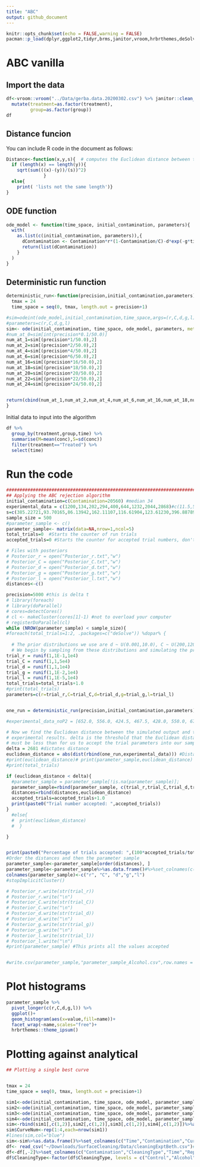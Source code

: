 ```yaml
---
title: "ABC"
output: github_document
---
```


```r
knitr::opts_chunk$set(echo = FALSE,warning = FALSE)
pacman::p_load(dplyr,ggplot2,tidyr,brms,janitor,vroom,hrbrthemes,deSolve)
```

# ABC vanilla

## Import the data


```r
df<-vroom::vroom("../Data/gerba.data.20200302.csv") %>% janitor::clean_names() %>% select(-1) %>% 
  mutate(treatment=as.factor(treatment),
         group=as.factor(group))
df
```


## Distance funcion

You can include R code in the document as follows:

```r
Distance<-function(x,y,s){  # computes the Euclidean distance between two lists of the same length
  if (length(x) == length(y)){
    sqrt(sum(((x)-(y))/(s))^2)
              }
  else{
    print( 'lists not the same length')}
}
```

## ODE function
```r
ode_model <- function(time_space, initial_contamination, parameters){
  with(
    as.list(c(initial_contamination, parameters)),{
      dContamination <- Contamination*r*(1-Contamination/C)-d*exp(-g*time_space)*Contamination
      return(list(dContamination))
    }
  )
}
```

## Deterministic run function

```r

deterministic_run<-function(precision,initial_contamination,parameters){
  tmax = 24
  time_space = seq(0, tmax, length.out = precision+1)

#sim=odeint(ode_model,initial_contamination,time_space,args=(r,C,d,g,l))
#parameters=c(r,C,d,g,l)
sim<- ode(initial_contamination, time_space, ode_model, parameters, method = "radau",atol = 1e-4, rtol = 1e-4)
#num_at_0=sim[int(precision*0.1/50.0)]
num_at_1=sim[(precision*1/50.0),2]
num_at_2=sim[(precision*2/50.0),2]
num_at_4=sim[(precision*4/50.0),2]
num_at_6=sim[(precision*6/50.0),2]
num_at_16=sim[(precision*16/50.0),2]
num_at_18=sim[(precision*18/50.0),2]
num_at_20=sim[(precision*20/50.0),2]
num_at_22=sim[(precision*22/50.0),2]
num_at_24=sim[(precision*24/50.0),2]


return(cbind(num_at_1,num_at_2,num_at_4,num_at_6,num_at_16,num_at_18,num_at_20,num_at_22,num_at_24))
}
```

Initial data to input into the algorithm
```r
df %>% 
  group_by(treatment,group,time) %>% 
  summarise(M=mean(conc),S=sd(conc))
  filter(treatment=="Treated") %>% 
  select(time) 
```


# Run the code

```r
##################################################################################################################
## Applying the ABC rejection algorithm
initial_contamination=c(Contamination=20560) #median 34
experimental_data = c(1200,134,202,294,400,644,1232,2044,2868)#c(11.5,5,2,0,6)#
s=c(385.22721,93.70165,86.13942,162.11107,116.61904,123.61230,396.88789,628.87201,1147.13556)
sample_size = 500
#parameter_sample <- c()
parameter_sample<- matrix(data=NA,nrow=1,ncol=5)
total_trials=0  #Starts the counter of run trials
accepted_trials=0 #Starts the counter for accepted trial numbers, don't change

# Files with posteriors
# Posterior_r = open("Posterior_r.txt","w")
# Posterior_C = open("Posterior_C.txt","w")
# Posterior_d = open("Posterior_d.txt","w")
# Posterior_g = open("Posterior_g.txt","w")
# Posterior_l = open("Posterior_l.txt","w")
distances<-c()

precision=5000 #this is delta t
# library(foreach)
# library(doParallel)
# cores=detectCores()
# cl <- makeCluster(cores[1]-1) #not to overload your computer
# registerDoParallel(cl)
while (NROW(parameter_sample) < sample_size){
#foreach(total_trials=1:2, .packages=c("deSolve")) %dopar% {
  
  # The prior distributions we use are d ~ U(0.001,10.0), C ~ U(200,1200), r ~ U(0.001,1.0), g ~ U(0.001,1.0). 
  # We begin by sampling from these distributions and simulating the process
trial_r = runif(1,1E-1,1e4)
trial_C = runif(1,1,5e4)
trial_d = runif(1,1,1e4)
trial_g = runif(1,1E-2,1e4)
trial_l = runif(1,1E-5,1e4)
total_trials=total_trials+1.0
#print(total_trials)
parameters=c(r=trial_r,C=trial_C,d=trial_d,g=trial_g,l=trial_l)


one_run = deterministic_run(precision,initial_contamination,parameters)#

#experimental_data_noP2 = [652.0, 556.0, 424.5, 467.5, 428.0, 550.0, 672.0]

# Now we find the Euclidean distance between the simulated output and the
# experimental results. delta is the threshold that the Euclidean distance
# must be less than for us to accept the trial parameters into our sample.
delta = 2681 #dictates distance
euclidean_distance = abs(dist(rbind(one_run,experimental_data))) #Distance(one_run, experimental_data,s)#_noP2)
#print(euclidean_distance)# print(parameter_sample,euclidean_distance)
#print(total_trials)

if (euclidean_distance < delta){
  #parameter_sample = parameter_sample[!is.na(parameter_sample)];
  parameter_sample=rbind(parameter_sample, c(trial_r,trial_C,trial_d,trial_g,trial_l))
  distances=rbind(distances,euclidean_distance)
  accepted_trials=accepted_trials+1.0
  print(paste0("Trial number accepted: ",accepted_trials))
}
  #else{
  #  print(euclidean_distance)
  #  }

}


print(paste0("Percentage of trials accepted: ",(100*accepted_trials/total_trials)))
#Order the distances and then the parameter sample
parameter_sample<-parameter_sample[order(distances), ]
parameter_sample<-parameter_sample%>%as.data.frame()#%>%set_colnames(c("r", "C", "d","g","l"))
colnames(parameter_sample)<-c("r", "C", "d","g","l")
#stopImplicitCluster()

# Posterior_r.write(str(trial_r))
# Posterior_r.write("\n")
# Posterior_C.write(str(trial_C))
# Posterior_C.write("\n")
# Posterior_d.write(str(trial_d))
# Posterior_d.write("\n")
# Posterior_g.write(str(trial_g))
# Posterior_g.write("\n")
# Posterior_l.write(str(trial_l))
# Posterior_l.write("\n")
#print(parameter_sample) #This prints all the values accepted


#write.csv(parameter_sample,"parameter_sample_Alcohol.csv",row.names = FALSE)


```
# Plot histograms
```r
parameter_sample %>% 
  pivot_longer(c(r,C,d,g,l)) %>% 
  ggplot()+
  geom_histogram(aes(x=value,fill=name))+
  facet_wrap(~name,scales="free")+
  hrbrthemes::theme_ipsum()

```


# Plotting against analytical
```r
## Plotting a single best curve


tmax = 24
time_space = seq(0, tmax, length.out = precision+1)

sim1<-ode(initial_contamination, time_space, ode_model, parameter_sample[1,], method = "radau",atol = 1e-4, rtol = 1e-4)
sim2<-ode(initial_contamination, time_space, ode_model, parameter_sample[2,], method = "radau",atol = 1e-4, rtol = 1e-4)
sim3<-ode(initial_contamination, time_space, ode_model, parameter_sample[3,], method = "radau",atol = 1e-4, rtol = 1e-4)
sim4<-ode(initial_contamination, time_space, ode_model, parameter_sample[4,], method = "radau",atol = 1e-4, rtol = 1e-4)
sim<-rbind(sim1[,c(1,2)],sim2[,c(1,2)],sim3[,c(1,2)],sim4[,c(1,2)])%>%as.data.frame()
sim$CurveNum<-rep(1:4,each=nrow(sim1))
#lines(sim,col="blue")
sim<-sim%>%as.data.frame()%>%set_colnames(c("Time","Contamination","CurveNum"))
df<- read_csv("~/Downloads/SurfaceCleaning/Data/cleaningExptBeth.csv")#data.frame(Time=c(0,1,2,4,8,24),Contamination=c(initial_contamination,experimental_data))
df<-df[,-2]%>%set_colnames(c("Contamination","CleaningType","Time","Replica"))
df$CleaningType<-factor(df$CleaningType, levels = c("Control","Alcohol","Detergent", "Distilled Water"))
```

